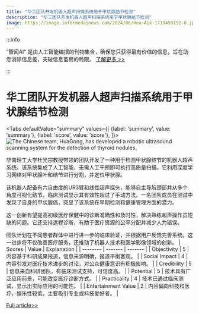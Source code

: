 ```yaml
---
title: "华工团队开发机器人超声扫描系统用于甲状腺结节检测"
description: "华工团队开发机器人超声扫描系统用于甲状腺结节检测"
image: https://image.informedainews.com/2024/06/Hea-AUk-1719459192-0.jpg
---
```



:::info

“智闻AI“ 是由人工智能编撰的刊物集合，确保您只获得最有价值的信息，旨在助您消除信息差，突破信息茧房的局限。  [了解更多 >>](/)

:::

# 华工团队开发机器人超声扫描系统用于甲状腺结节检测


<Tabs
	defaultValue="summary"
	values={[
	{label: 'summary', value: 'summary'},
	{label: 'score', value: 'score'},
]}>
<TabItem value="summary">
<img
  src="https://image.informedainews.com/2024/06/Hea-AUk-1719459192-0.jpg"
  alt="The Chinese team, HuaGong, has developed a robotic ultrasound scanning system for the detection of thyroid nodules."
/>



华南理工大学杜光宗教授带领的团队开发了一种用于检测甲状腺结节的机器人超声系统。该系统集成了人工智能，无需人工干预即可执行高质量扫描。它利用深度学习网络对甲状腺叶和结节进行分割，并定位甲状腺。

该机器人配备有六自由度的UR3臂和线性超声探头，能够自主导航颈部并从多个角度可视化结节。临床测试显示其有效性超过了手动方法。一名团队成员在测试中发现了自身的甲状腺癌，突显了该系统在早期检测和健康管理方面的潜力。

这一创新有望提高初级医疗保健中的诊断准确性和及时性，解决熟练超声操作员短缺的问题。它还支持远程诊断，有助于医疗资源的公平分配并减少人为错误。

团队计划在不同患者群体中进行进一步的临床验证，并根据用户反馈完善系统。这一进步将不仅改善医疗服务，还推动了机器人技术和医学影像领域的创新。
</TabItem>
<TabItem value="score">
	| Scores     | Value   | Explanation |
	| -------- | ------- | ------- |
	| Objectivity  | 5    | 内容基于科研成果报道，信息来源明确，报道平衡客观。    |
	| Social Impact | 4     | 内容引发对医疗技术进步的讨论，对公众健康意识有积极影响。    |
	| Credibility    | 5    | 信息来自科研团队，有临床测试支持，可信度高。    |
	| Potential    | 5    | 技术具有广泛应用前景，可能改变医疗诊断方式。    |
	| Practicality    | 4    | 技术已通过临床测试，显示出实际应用的可能性。    |
	| Entertainment Value    | 2    | 内容偏向科技和医疗，娱乐性较低，主要吸引专业或科技爱好者。    |
</TabItem>
</Tabs>

[Full article>>](https://www.mittrchina.com/news/detail/13469)
